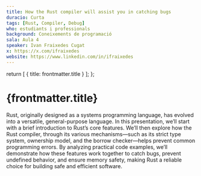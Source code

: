 ```yaml
---
title: How the Rust compiler will assist you in catching bugs
duracio: Curta
tags: [Rust, Compiler, Debug]
who: estudiants i professionals
background: Coneixements de programació
sala: Aula 4
speaker: Ivan Fraixedes Cugat
x: https://x.com/ifraixedes
website: https://www.linkedin.com/in/ifraixedes
---
```



  return [
    { title: frontmatter.title }
  ];
};

<Tags tags={frontmatter.tags} sala={frontmatter.sala} />

# {frontmatter.title}

Rust, originally designed as a systems programming language, has evolved into a versatile, general-purpose language.
In this presentation, we’ll start with a brief introduction to Rust’s core features. 
We’ll then explore how the Rust compiler, through its various mechanisms—such as its strict type system, ownership model, and the borrow checker—helps prevent common programming errors.
By analyzing practical code examples, we’ll demonstrate how these features work together to catch bugs, prevent undefined behavior, and ensure memory safety, making Rust a reliable choice for building safe and efficient software.

<Speaker name={frontmatter.speaker} x={frontmatter.x} website={frontmatter.website} />
